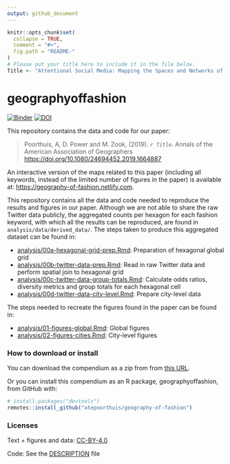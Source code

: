 ```yaml
---
output: github_document
---
```


<!-- README.md is generated from README.Rmd. Please edit that file -->

```r
knitr::opts_chunk$set(
  collapse = TRUE,
  comment = "#>",
  fig.path = "README-"
)
# Please put your title here to include it in the file below.
Title <- "Attentional Social Media: Mapping the Spaces and Networks of the Fashion Industry"
```

# geographyoffashion

[![Binder](https://mybinder.org/badge_logo.svg)](https://mybinder.org/v2/gh/atepoorthuis/geography-of-fashion/master?urlpath=rstudio)
[![DOI](https://zenodo.org/badge/177507495.svg)](https://zenodo.org/badge/latestdoi/177507495)

This repository contains the data and code for our paper:

> Poorthuis, A, D. Power and M. Zook, (2019). _`r Title`_. Annals of the American Association of Geographers <https://doi.org/10.1080/24694452.2019.1664887>

An interactive version of the maps related to this paper (including all keywords, instead of the limited number of figures in the paper) is available at: [https://geography-of-fashion.netlify.com](https://geography-of-fashion.netlify.com).

This repository contains all the data and code needed to reproduce the results and figures in our paper. Although we are not able to share the raw Twitter data publicly, the aggregated counts per hexagon for each fashion keyword, with which all the results can be reproduced, are found in `analysis/data/derived_data/`. The steps taken to produce this aggregated dataset can be found in:

- [analysis/00a-hexagonal-grid-prep.Rmd](analysis/00a-hexagonal-grid-prep.md): Preparation of hexagonal global grid
- [analysis/00b-twitter-data-prep.Rmd](analysis/00b-twitter-data-prep.md): Read in raw Twitter data and perform spatial join to hexagonal grid
- [analysis/00c-twitter-data-group-totals.Rmd](analysis/00c-twitter-data-group-totals.md): Calculate odds ratios, diversity metrics and group totals for each hexagonal cell
- [analysis/00d-twitter-data-city-level.Rmd](analysis/00d-twitter-data-city-level.md): Prepare city-level data

The steps needed to recreate the figures found in the paper can be found in:

- [analysis/01-figures-global.Rmd](analysis/01-figures-global.md): Global figures
- [analysis/02-figures-cities.Rmd](analysis/02-figures-cities.md): City-level figures

### How to download or install

You can download the compendium as a zip from from [this URL](https://github.com/atepoorthuis/geography-of-fashion/archive/master.zip).

Or you can install this compendium as an R package, geographyoffashion, from GitHub with:

```r
# install.packages("devtools")
remotes::install_github("atepoorthuis/geography-of-fashion")
```

### Licenses

Text + figures and data:  [CC-BY-4.0](http://creativecommons.org/licenses/by/4.0/)

Code: See the [DESCRIPTION](DESCRIPTION) file

